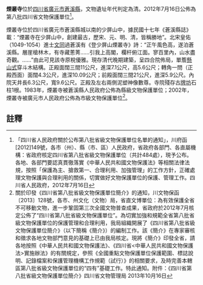 {{msg:四川省文物保護單位
|名稱 = 煙叢寺
|編號 = 180
|圖片 = 
|級別 = S8
|分類 = 
|時代 = [[清代|清代]]
|地点 = [[四川省|四川省]][[廣元市|廣元市]][[蒼溪縣|蒼溪縣]]
|坐標 =
|登錄 = 2012年7月16日
}}
'''煙叢寺'''位於[[四川省|四川省]][[廣元市|廣元市]][[蒼溪縣|蒼溪縣]]，文物遺址年代判定為清。2012年7月16日公佈為第八批四川省文物保護單位<ref>「四川省人民政府關於公布第八批省級文物保護單位名單的通知」，川府函[2012]149號，各市（州）、縣（市、區）人民政府，省政府各部門、各直屬機構：省政府核定四川省第八批省級文物保護單位（共計484處），現予公布。各地、各部門要認真貫徹落實《中華人民共和國文物保護法》等相關法律法規，按照「保護為主、搶救第一、合理利用、加強管理」的工作方針，正確處理文物保護與合理利用的關係，切實做好文物保護單位的保護、管理工作。四川省人民政府，2012年7月16日</ref>。

煙叢寺位於四川省廣元市蒼溪縣城以南的少屏山中，據民國十七年《蒼溪縣誌》載：“煙叢寺在少屏山中，創建最古，歷宋、元、明、清，皆稱勝地”。北宋皇佑（1049-1054）進士[[文同|文同]]過蒼溪有《登少屏山煙叢寺》詩：“正午風色高，遂泊蒼溪縣。層崖槍林木，有寺藏蔥菁……引我上高閣，欄杆俯江面。寥百里內，山水盡奇觀。……”由此可見該寺原稅優雅。現存清代晚期建築，呈四合院佈局，單簷[[懸山式|懸山式]]穿斗木結構。正殿面闊三間11公尺，進深7.1公尺，高5.6公尺；轉角一問（正殿西面）面闊4.3公尺，進深10.09公尺；前殿面闊三間21公尺，進深5.9公尺。內院天井長6.3公尺，寬9.6公尺。正殿及左右兩側泥塑神像數尊。寺院殘存古[[牌坊|牌坊]]石柱1根。1983年，煙叢寺被蒼溪縣人民政府公佈為縣級文物保護單位；2002年，煙叢寺被廣元市人民政府公佈為市級文物保護單位<ref>關於印發《四川省第八批省級文物保護單位簡介》的通知，川文物保函〔2013〕128號，各市、州文化（文物）局，省直文博單位：為有效保護全省不可移動文物，進一步鞏固第三次全國文物普查成果，省政府於2012年7月核定公佈了“四川省第八批省級文物保護單位”。為切實加強和規範全省第八批省級文物保護單位的保護管理和合理利用，我局組織開展了《四川省第八批省級文物保護單位簡介》（以下簡稱《簡介》）的編制工作。該《簡介》在專家審核和徵求各地文物部門意見的基礎上已由我局核定。現將《簡介》印發全省，請各地按照《中華人民共和國文物保護法》、《四川省<中華人民共和國文物保護法>實施辦法》的有關規定，參照《全國重點文物保護單位保護範圍、標誌說明、記錄檔案和保護管理機構工作規範（試行）》的相關要求，及時完善本轄區第八批省級文物保護單位的“四有”基礎工作。特此通知。附件：《四川省第八批省級文物保護單位簡介》四川省文物管理局  2013年10月16日</ref>。
==註釋==
{{reflist}}